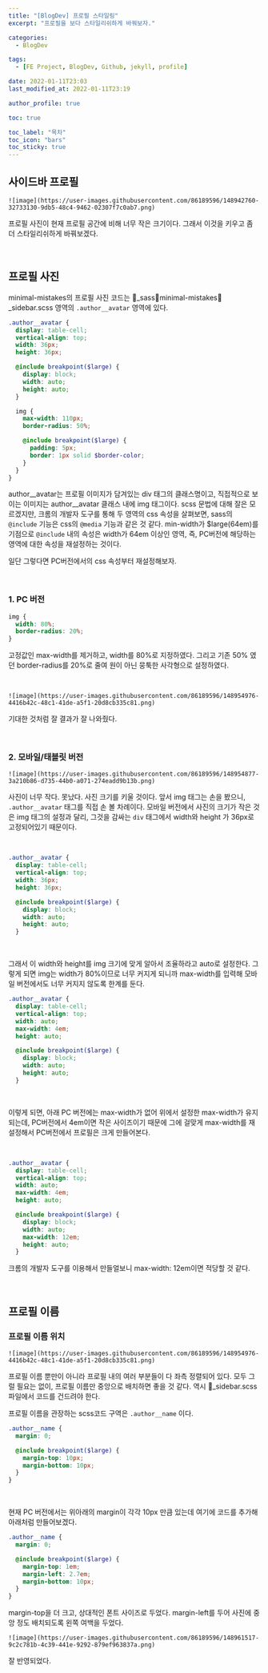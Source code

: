 ```yaml
---
title: "[BlogDev] 프로필 스타일링"
excerpt: "프로필을 보다 스타일리쉬하게 바꿔보자."

categories:
  - BlogDev

tags:
  - [FE Project, BlogDev, Github, jekyll, profile]

date: 2022-01-11T23:03
last_modified_at: 2022-01-11T23:19

author_profile: true

toc: true

toc_label: "목차"
toc_icon: "bars"
toc_sticky: true
---
```



## 사이드바 프로필

`![image](https://user-images.githubusercontent.com/86189596/148942760-32733130-9db5-48c4-9462-02307f7c0ab7.png)`

프로필 사진이 현재 프로필 공간에 비해 너무 작은 크기이다. 그래서 이것을 키우고 좀 더 스타일리쉬하게 바꿔보겠다.

<br />

## 프로필 사진

minimal-mistakes의 프로필 사진 코드는 📁_sass📁minimal-mistakes📃_sidebar.scss 영역의 `.author__avatar` 영역에 있다.

```scss
.author__avatar {
  display: table-cell;
  vertical-align: top;
  width: 36px;
  height: 36px;

  @include breakpoint($large) {
    display: block;
    width: auto;
    height: auto;
  }

  img {
    max-width: 110px;
    border-radius: 50%;

    @include breakpoint($large) {
      padding: 5px;
      border: 1px solid $border-color;
    }
  }
}
```

author\_\_avatar는 프로필 이미지가 담겨있는 div 태그의 클래스명이고, 직접적으로 보이는 이미지는 author\_\_avatar 클래스 내에 img 태그이다. scss 문법에 대해 잘은 모르겠지만, 크롬의 개발자 도구를 통해 두 영역의 css 속성을 살펴보면, sass의 `@include` 기능은 css의 `@media` 기능과 같은 것 같다. min-width가 $large(64em)를 기점으로 `@include` 내의 속성은 width가 64em 이상인 영역, 즉, PC버전에 해당하는 영역에 대한 속성을 재설정하는 것이다.

일단 그렇다면 PC버전에서의 css 속성부터 재설정해보자.

<br />

### 1. PC 버전

```scss
img {
  width: 80%;
  border-radius: 20%;
}
```

고정값인 max-width를 제거하고, width를 80%로 지정하였다. 그리고 기존 50% 였던 border-radius를 20%로 줄여 원이 아닌 뭉툭한 사각형으로 설정하였다.

<br />

`![image](https://user-images.githubusercontent.com/86189596/148954976-4416b42c-48c1-41de-a5f1-20d8cb335c81.png)`

기대한 것처럼 잘 결과가 잘 나와줬다.

<br />

### 2. 모바일/태블릿 버전

`![image](https://user-images.githubusercontent.com/86189596/148954877-3a210b86-d735-44b0-a071-274eadd9b13b.png)`

사진이 너무 작다. 못났다. 사진 크기를 키울 것이다. 앞서 img 태그는 손을 봤으니, `.author__avatar` 태그를 직접 손 볼 차례이다. 모바일 버전에서 사진의 크기가 작은 것은 img 태그의 설정과 달리, 그것을 감싸는 `div` 태그에서 width와 height 가 36px로 고정되어있기 때문이다.

<br />

```scss
.author__avatar {
  display: table-cell;
  vertical-align: top;
  width: 36px;
  height: 36px;

  @include breakpoint($large) {
    display: block;
    width: auto;
    height: auto;
  }
```

<br />

그래서 이 width와 height를 img 크기에 맞게 알아서 조율하라고 auto로 설정한다. 그렇게 되면 img는 width가 80%이므로 너무 커지게 되니까 max-width를 입력해 모바일 버전에서도 너무 커지지 않도록 한계를 둔다.

```scss
.author__avatar {
  display: table-cell;
  vertical-align: top;
  width: auto;
  max-width: 4em;
  height: auto;

  @include breakpoint($large) {
    display: block;
    width: auto;
    height: auto;
  }
```

<br />

이렇게 되면, 아래 PC 버전에는 max-width가 없어 위에서 설정한 max-width가 유지되는데, PC버전에서 4em이면 작은 사이즈이기 때문에 그에 걸맞게 max-width를 재설정해서 PC버전에서 프로필은 크게 만들어본다.

<br />

```scss
.author__avatar {
  display: table-cell;
  vertical-align: top;
  width: auto;
  max-width: 4em;
  height: auto;

  @include breakpoint($large) {
    display: block;
    width: auto;
    max-width: 12em;
    height: auto;
  }
```

크롬의 개발자 도구를 이용해서 만들얼보니 max-width: 12em이면 적당할 것 같다.

<br />

## 프로필 이름

### 프로필 이름 위치

`![image](https://user-images.githubusercontent.com/86189596/148954976-4416b42c-48c1-41de-a5f1-20d8cb335c81.png)`

프로필 이름 뿐만이 아니라 프로필 내의 여러 부분들이 다 좌측 정렬되어 있다. 모두 그럴 필요는 없이, 프로필 이름만 중앙으로 배치하면 좋을 것 같다. 역시 📃_sidebar.scss 파일에서 코드를 건드려야 한다.

프로필 이름을 관장하는 scss코드 구역은 `.author__name` 이다.

```scss
.author__name {
  margin: 0;

  @include breakpoint($large) {
    margin-top: 10px;
    margin-bottom: 10px;
  }
}
```

<br />

현재 PC 버전에서는 위아래의 margin이 각각 10px 만큼 있는데 여기에 코드를 추가해 아래처럼 만들어보겠다.

```scss
.author__name {
  margin: 0;

  @include breakpoint($large) {
    margin-top: 1em;
    margin-left: 2.7em;
    margin-bottom: 10px;
  }
}
```

margin-top을 더 크고, 상대적인 폰트 사이즈로 두었다. margin-left를 두어 사진에 중앙 정도 배치되도록 왼쪽 여백을 두었다.

`![image](https://user-images.githubusercontent.com/86189596/148961517-9c2c781b-4c39-441e-9292-879ef963837a.png)`

잘 반영되었다.
